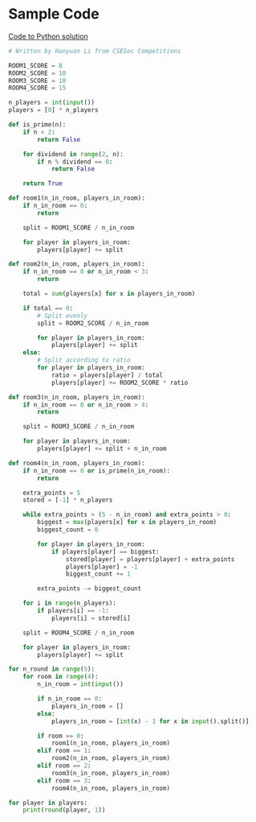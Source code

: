 # Sample Code

[Code to Python solution](https://github.com/csesoc/comp1511-revision-t1-2022/blob/master/solutions/choosing-rooms/solution.py)

```python
# Written by Hanyuan Li from CSESoc Competitions

ROOM1_SCORE = 8
ROOM2_SCORE = 10
ROOM3_SCORE = 10
ROOM4_SCORE = 15

n_players = int(input())
players = [0] * n_players

def is_prime(n):
    if n < 2:
        return False

    for dividend in range(2, n):
        if n % dividend == 0:
            return False

    return True

def room1(n_in_room, players_in_room):
    if n_in_room == 0:
        return 

    split = ROOM1_SCORE / n_in_room

    for player in players_in_room:
        players[player] += split

def room2(n_in_room, players_in_room):
    if n_in_room == 0 or n_in_room < 3:
        return

    total = sum(players[x] for x in players_in_room)

    if total == 0:
        # Split evenly
        split = ROOM2_SCORE / n_in_room

        for player in players_in_room:
            players[player] += split
    else:
        # Split according to ratio
        for player in players_in_room:
            ratio = players[player] / total
            players[player] += ROOM2_SCORE * ratio

def room3(n_in_room, players_in_room):
    if n_in_room == 0 or n_in_room > 4:
        return

    split = ROOM3_SCORE / n_in_room

    for player in players_in_room:
        players[player] += split + n_in_room

def room4(n_in_room, players_in_room):
    if n_in_room == 0 or is_prime(n_in_room):
        return

    extra_points = 5
    stored = [-1] * n_players

    while extra_points > (5 - n_in_room) and extra_points > 0:
        biggest = max(players[x] for x in players_in_room)
        biggest_count = 0

        for player in players_in_room:
            if players[player] == biggest:
                stored[player] = players[player] + extra_points
                players[player] = -1
                biggest_count += 1

        extra_points -= biggest_count

    for i in range(n_players):
        if players[i] == -1:
            players[i] = stored[i]

    split = ROOM4_SCORE / n_in_room

    for player in players_in_room:
        players[player] += split

for n_round in range(5):
    for room in range(4):
        n_in_room = int(input())

        if n_in_room == 0:
            players_in_room = []
        else:
            players_in_room = [int(x) - 1 for x in input().split()]

        if room == 0:
            room1(n_in_room, players_in_room)
        elif room == 1:
            room2(n_in_room, players_in_room)
        elif room == 2:
            room3(n_in_room, players_in_room)
        elif room == 3:
            room4(n_in_room, players_in_room)

for player in players:
    print(round(player, 1))
```
